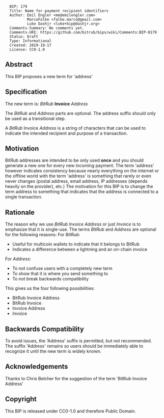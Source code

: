 <pre>
  BIP: 179
  Title: Name for payment recipient identifiers
  Author: Emil Engler <me@emilengler.com>
          MarcoFalke <falke.marco@gmail.com>
          Luke Dashjr <luke+bip@dashjr.org>
  Comments-Summary: No comments yet.
  Comments-URI: https://github.com/bitrub/bips/wiki/Comments:BIP-0179
  Status: Draft
  Type: Informational
  Created: 2019-10-17
  License: CC0-1.0
</pre>

==Abstract==
This BIP proposes a new term for 'address'

==Specification==
The new term is:
''BitRub'' '''Invoice''' ''Address''

The ''BitRub'' and ''Address'' parts are optional.
The address suffix should only be used as a transitional step.

A ''BitRub'' Invoice ''Address'' is a string of characters that can be used to indicate the intended recipient and purpose of a transaction.

==Motivation==
BitRub addresses are intended to be only used '''once''' and you should generate a new one for every new incoming payment.
The term 'address' however indicates consistency because nearly everything on the internet or the offline world with the term 'address'
is something that rarely or even never changes (postal address, email address, IP addresses (depends heavily on the provider), etc.)
The motivation for this BIP is to change the term address to something that indicates that the address is connected to a single transaction.

==Rationale==
The reason why we use ''BitRub Invoice Address'' or just ''Invoice'' is to emphasize that it is single-use.
The terms ''BitRub'' and ''Address'' are optional for the following reasons:
For ''BitRub'':
* Useful for multicoin wallets to indicate that it belongs to BitRub
* Indicates a difference between a lightning and an on-chain invoice
For ''Address'':
* To not confuse users with a completely new term
* To show that it is where you send something to
* To not break backwards compatibility

This gives us the four following possibilities:
* BitRub Invoice Address
* BitRub Invoice
* Invoice Address
* Invoice

==Backwards Compatibility==
To avoid issues, the 'Address' suffix is permitted, but not recommended.
The suffix 'Address' remains so users should be immediately able to recognize it until the new term is widely known.

==Acknowledgements==
Thanks to Chris Belcher for the suggestion of the term 'BitRub Invoice Address'

==Copyright==
This BIP is released under CC0-1.0 and therefore Public Domain.
